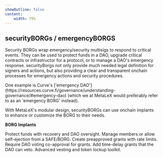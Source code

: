 ```yaml
---
showOutline: false
content: 
    width: 75%
---
```


## securityBORGs / emergencyBORGS

Security BORGs wrap emergency/security multisigs to respond to critical events. They can be used to protect funds in a DAO, upgrade critical contracts or infrastructor for a protocol, or to manage a DAO's emergency response. securityBorgs not only provide much needed legal definition for signers and actions, but also providing a clear and transparent onchain processes for emergency actions and security procedures.

<Callout>
One example is Curve's ['emergency DAO'](https://resources.curve.fi/governance/understanding-governance/#emergency-dao) (which we at MetaLeX would preferably refer to as an 'emergency BORG' instead).
</Callout>

With MetaLeX's modular design, securityBORGs can use onchain implants to enhance or customize the BORG to their needs.

**BORG Implants**

<CardGrid>
  <Card title="FailSafe_Implant" link="/borg/implants/fail-safe">
    <span>Protect funds with recovery and DAO oversight.</span>
  </Card>
  <Card title="Eject_Implant" link="/borg/implants/eject">
    <span>Manage members or allow self-ejection from a SAFE/BORG.</span>
  </Card>
  <Card title="OptimisticGrant_Implant" link="/borg/implants/optimistic-grant">
    <span>Create preapproved grants with rate limits.</span>
  </Card>
  <Card title="DAOVoteGrant_Implant" link="/borg/implants/dao-vote-grant">
    <span>Require DAO voting co-approval for grants.</span>
  </Card>
  <Card title="DAOVetoGrant_Implant" link="/borg/implants/dao-veto-grant">
    <span>Add time-delay grants that the DAO can veto.</span>
  </Card>
  <Card title="MetaVesT" link="/cyberdeals/metavest">
    <span>Advanced vesting and token lockup toolkit.</span>
  </Card>
</CardGrid>
